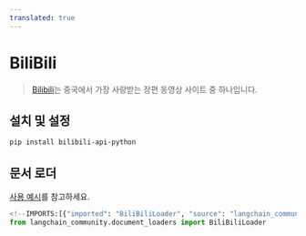 ```yaml
---
translated: true
---
```


# BiliBili

>[Bilibili](https://www.bilibili.tv/)는 중국에서 가장 사랑받는 장편 동영상 사이트 중 하나입니다.

## 설치 및 설정

```bash
pip install bilibili-api-python
```

## 문서 로더

[사용 예시](/docs/integrations/document_loaders/bilibili)를 참고하세요.

```python
<!--IMPORTS:[{"imported": "BiliBiliLoader", "source": "langchain_community.document_loaders", "docs": "https://api.python.langchain.com/en/latest/document_loaders/langchain_community.document_loaders.bilibili.BiliBiliLoader.html", "title": "BiliBili"}]-->
from langchain_community.document_loaders import BiliBiliLoader
```
